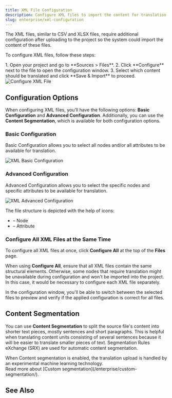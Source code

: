 ```yaml
---
title: XML File Configuration
description: Configure XML files to import the content for translation
slug: enterprise/xml-configuration
---
```



The XML files, similar to CSV and XLSX files, require additional configuration after uploading to the project so the system could import the content of these files.

To configure XML files, follow these steps:

<Steps>
  1. Open your project and go to **Sources > Files**.
  2. Click **Configure** next to the file to open the configuration window.
  3. Select which content should be translated and click **Save & Import** to proceed.
</Steps>

<Image src={xmlFileConfigure} alt="Configure XML File" />

<LinkCard
  title="XML translation with Crowdin"
  href="https://store.crowdin.com/xml"
  target="_blank"
/>

## Configuration Options

When configuring XML files, you’ll have the following options: **Basic Configuration** and **Advanced Configuration**. Additionally, you can use the **Content Segmentation**, which is available for both configuration options.

### Basic Configuration

Basic Configuration allows you to select all nodes and/or all attributes to be available for translation.

<Image src={xmlFileBasic} alt="XML Basic Configuration" />

### Advanced Configuration

Advanced Configuration allows you to select the specific nodes and specific attributes to be available for translation.

<Image src={xmlFileAdvanced} alt="XML Advanced Configuration" />

The file structure is depicted with the help of icons:

- <Icon name="mdi:label" class="inline-icon"/> – Node
- <Icon name="mdi:tag" class="inline-icon"/> – Attribute

<LinkCard
  title="XSL Transformer for XML"
  description="Preview your XML file directly in Editor with the XSL Transformer for XML application."
  href="https://store.crowdin.com/xslt-preview"
  target="_blank"
/>

### Configure All XML Files at the Same Time

To configure all XML files at once, click **Configure All** at the top of the **Files** page.

When using **Configure All**, ensure that all XML files contain the same structural elements. Otherwise, some nodes that require translation might be unavailable during configuration and won't be imported into the project. In this case, it would be necessary to configure each XML file separately.

In the configuration window, you'll be able to switch between the selected files to preview and verify if the applied configuration is correct for all files.

## Content Segmentation

You can use **Content Segmentation** to split the source file's content into shorter text pieces, mostly sentences and short paragraphs. This is helpful when translating content units consisting of several sentences because it will be easier to translate smaller pieces of text. Segmentation Rules eXchange (SRX) are used for automatic content segmentation.

<Aside>
  When Content segmentation is enabled, the translation upload is handled by an experimental machine learning technology.
</Aside>

<ReadMore>
  Read more about [Custom segmentation](/enterprise/custom-segmentation/).
</ReadMore>

## See Also

<CardGrid>
  <LinkCard
    title="File Management"
    href="/enterprise/file-management/"
  />
  <LinkCard
    title="CSV/XLSX File Configuration"
    href="/enterprise/csv-xlsx-configuration/"
  />
</CardGrid>
